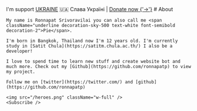 
<Meta title="About" />
<Layout>
<div className="prose-layout">
        I'm support <a href="https://ukraine.ua/" target="_blank" className="text-[#0057B7] dark:text-[#0057B7] bg-[#FFDD00] font-bold px-[2px]">UKRAINE</a> 🇺🇦 Слава Україні | <a href="https://u24.gov.ua/" target="_blank">Donate now {'->'}</a>
    # About

    My name is Ronnapat Srivoravilai you can also call me <span className="underline decoration-sky-500 text-white font-semibold decoration-2">Pie</span>.

    I'm born in Bangkok, Thailand now I'm 12 years old. I'm currently study in [Satit Chula](https://satitm.chula.ac.th/) I also be a developer!

    I love to spend time to learn new stuff and create website bot and much more. Check out my [Github](https://github.com/ronnapatp) to view my project.

    Follow me on [twitter](https://twitter.com/) and [github](https://github.com/ronnapatp)

    <img src="/heroes.png" className="w-full" />
    <Subscribe />

</div>
</Layout>
